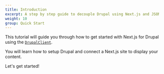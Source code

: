 ```yaml
---
title: Introduction
excerpt: A step by step guide to decouple Drupal using Next.js and JSON:API.
weight: 10
group: Quick Start
---
```


This tutorial will guide you through how to get started with Next.js for Drupal using the [`DrupalClient`](/docs/client).

You will learn how to setup Drupal and connect a Next.js site to display your content.

Let's get started!
